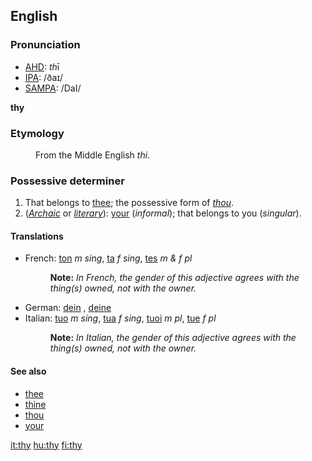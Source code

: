 ==English==

{{rank|use|used|began|253|thy|less|till|next}}

===Pronunciation===
*[[w:AHD|AHD]]: <i>th</i>ī
*[[w:IPA|IPA]]: /ðaɪ/
*[[w:SAMPA|SAMPA]]: /DaI/

'''thy'''

===Etymology===
:From the Middle English ''thi''.

===Possessive determiner===
#That belongs to [[thee]]; the possessive form of ''[[thou]]''.
#(''[[Archaic]]'' or ''[[literary]]''): [[your]] (''informal''); that belongs to you (''singular'').

====Translations====
*French: [[ton]] ''m sing'', [[ta]] ''f sing'', [[tes]] ''m & f pl''
*:'''Note:''' ''In French, the gender of this adjective agrees with the thing(s) owned, not with the owner.''
*German: [[dein]] {{m}}, [[deine]] {{f}}
*Italian: [[tuo]] ''m sing'', [[tua]] ''f sing'', [[tuoi]] ''m pl'', [[tue]] ''f pl''
*:'''Note:''' ''In Italian, the gender of this adjective agrees with the thing(s) owned, not with the owner.''

====See also====
*[[thee]]
*[[thine]]
*[[thou]]
*[[your]]

[[it:thy]]
[[hu:thy]]
[[fi:thy]]